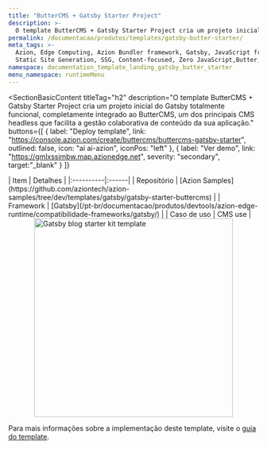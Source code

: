 ```yaml
---
title: "ButterCMS + Gatsby Starter Project"
description: >-
  O template ButterCMS + Gatsby Starter Project cria um projeto inicial do Gatsby totalmente funcional, completamente integrado ao ButterCMS, um dos principais CMS headless que facilita a gestão colaborativa de conteúdo da sua aplicação.
permalink: /documentacao/produtos/templates/gatsby-butter-starter/
meta_tags: >-
  Azion, Edge Computing, Azion Bundler framework, Gatsby, JavaScript frameworks,
  Static Site Generation, SSG, Content-focused, Zero JavaScript,Butter, CMS
namespace: documentation_template_landing_gatsby_butter_starter
menu_namespace: runtimeMenu
---
```



  <SectionBasicContent
    titleTag="h2"
    description="O template ButterCMS + Gatsby Starter Project cria um projeto inicial do Gatsby totalmente funcional, completamente integrado ao ButterCMS, um dos principais CMS headless que facilita a gestão colaborativa de conteúdo da sua aplicação."
    buttons={[
      { label: "Deploy template", link: "https://console.azion.com/create/buttercms/buttercms-gatsby-starter", outlined: false, icon: "ai ai-azion", iconPos: "left" },
      { label: "Ver demo", link: "https://gmlxssimbw.map.azionedge.net", severity: "secondary", target:"_blank" }
    ]}
  >
  <Fragment slot="content">
  <div style="flex: 1; min-width: 300px;">
    | Item | Detalhes |
    |:----------|:------|
    | Repositório | [Azion Samples](https://github.com/aziontech/azion-samples/tree/dev/templates/gatsby/gatsby-starter-buttercms) |
    | Framework | [Gatsby](/pt-br/documentacao/produtos/devtools/azion-edge-runtime/compatibilidade-frameworks/gatsby/) |
    | Caso de uso | CMS use |
  </div>
  <div style="display: flex; justify-content: center; align-items: center; flex: 1; min-width: 300px;">
    <img src="/assets/docs/images/uploads/template-showcase/gatsby/gatsby-butter.png" width="400" alt="Gatsby blog starter kit template" style="max-width: 100%; height: auto;" />
  </div>
  </Fragment>
</SectionBasicContent>

Para mais informações sobre a implementação deste template, visite o [guia do template](/pt-br/documentacao/produtos/guias/butter-templates-collection/).